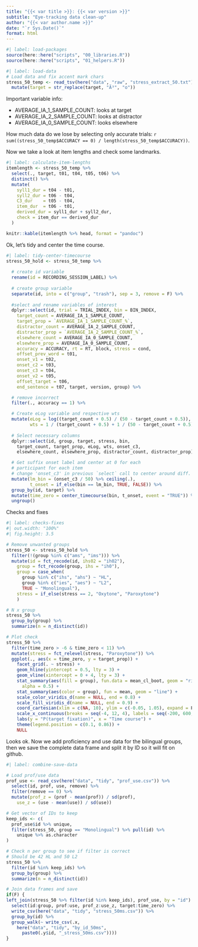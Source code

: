 ```yaml
---
title: "{{< var title >}}: {{< var version >}}"
subtitle: "Eye-tracking data clean-up"
author: "{{< var author.name >}}"
date: "`r Sys.Date()`"
format: html
---
```


```r
#| label: load-packages
source(here::here("scripts", "00_libraries.R"))
source(here::here("scripts", "01_helpers.R"))
```

```r
#| label: load-data
# Load data and fix accent mark chars
stress_50_temp <- read_tsv(here("data", "raw", "stress_extract_50.txt")) %>% 
  mutate(target = str_replace(target, "Ã³", "o"))
```

Important variable info: 

- AVERAGE_IA_1_SAMPLE_COUNT: looks at target
- AVERAGE_IA_2_SAMPLE_COUNT: looks at distractor
- AVERAGE_IA_0_SAMPLE_COUNT: looks elsewhere

How much data do we lose by selecting only accurate trials: `r sum((stress_50_temp$ACCURACY == 0) / length(stress_50_temp$ACCURACY))`.


Now we take a look at item lengths and check some landmarks. 

```r
#| label: calculate-item-lengths
itemlength <- stress_50_temp %>%
  select(., target, t01, t04, t05, t06) %>%
  distinct() %>% 
  mutate(
    syll1_dur = t04 - t01, 
    syll2_dur = t06 - t04, 
    C3_dur    = t05 - t04, 
    item_dur  = t06 - t01, 
    derived_dur = syll1_dur + syll2_dur, 
    check = item_dur == derived_dur
  )

knitr::kable(itemlength %>% head, format = "pandoc")
```


Ok, let's tidy and center the time course.

```r
#| label: tidy-center-timecourse
stress_50_hold <- stress_50_temp %>%
  
  # create id variable
  rename(id = RECORDING_SESSION_LABEL) %>% 
  
  # create group variable
  separate(id, into = c("group", "trash"), sep = 3, remove = F) %>%
  
  #select and rename variables of interest
  dplyr::select(id, trial = TRIAL_INDEX, bin = BIN_INDEX,
    target_count = AVERAGE_IA_1_SAMPLE_COUNT, 
    target_prop = `AVERAGE_IA_1_SAMPLE_COUNT_%`,
    distractor_count = AVERAGE_IA_2_SAMPLE_COUNT, 
    distractor_prop = `AVERAGE_IA_2_SAMPLE_COUNT_%`, 
    elsewhere_count = AVERAGE_IA_0_SAMPLE_COUNT, 
    elsewhere_prop = AVERAGE_IA_0_SAMPLE_COUNT, 
    accuracy = ACCURACY, rt = RT, block, stress = cond, 
    offset_prev_word = t01, 
    onset_v1 = t02, 
    onset_c2 = t03, 
    onset_c3 = t04, 
    onset_v2 = t05, 
    offset_target = t06, 
    end_sentence = t07, target, version, group) %>%

  # remove incorrect
  filter(., accuracy == 1) %>%

  # Create eLog variable and respective wts
  mutate(eLog = log((target_count + 0.5) / (50 - target_count + 0.5)),
         wts = 1 / (target_count + 0.5) + 1 / (50 - target_count + 0.5)) %>%
    
  # Select necessary columns
  dplyr::select(id, group, target, stress, bin,
    target_count, target_prop, eLog, wts, onset_c3, 
    elsewhere_count, elsewhere_prop, distractor_count, distractor_prop) %>% 

  # Get suffix onset label and center at 0 for each
  # participant for each item
  # change 'onset_c3' in previous `select` call to center around diff. landmark
  mutate(lm_bin = (onset_c3 / 50) %>% ceiling(.),
         t_onset = if_else(bin == lm_bin, TRUE, FALSE)) %>% 
  group_by(id, target) %>%
  mutate(time_zero = center_timecourse(bin, t_onset, event = "TRUE")) %>% 
  ungroup()
```



Checks and fixes

```r
#| label: checks-fixes
#| out.width: "100%"
#| fig.height: 3.5

# Remove unwanted groups
stress_50 <- stress_50_hold %>% 
  filter(!(group %in% c("ams", "ims"))) %>% 
  mutate(id = fct_recode(id, ihs02 = "ih02"), 
    group = fct_recode(group, ihs = "ih0"), 
    group = case_when(
      group %in% c("ihs", "ahs") ~ "HL", 
      group %in% c("ies", "aes") ~ "L2", 
      TRUE ~ "Monolingual"), 
    stress = if_else(stress == 2, "Oxytone", "Paroxytone")
    ) 

# N x group
stress_50 %>% 
  group_by(group) %>% 
  summarize(n = n_distinct(id))

# Plot check
stress_50 %>% 
  filter(time_zero > -6 & time_zero < 11) %>% 
  mutate(stress = fct_relevel(stress, "Paroxytone")) %>% 
  ggplot(., aes(x = time_zero, y = target_prop)) + 
    facet_grid(. ~ stress) + 
    geom_hline(yintercept = 0.5, lty = 3) + 
    geom_vline(xintercept = 0 + 4, lty = 3) + 
    stat_summary(aes(fill = group), fun.data = mean_cl_boot, geom = "ribbon", 
      alpha = 0.5) + 
    stat_summary(aes(color = group), fun = mean, geom = "line") + 
    scale_color_viridis_d(name = NULL, end = 0.8) + 
    scale_fill_viridis_d(name = NULL, end = 0.9) + 
    coord_cartesian(xlim = c(NA, 10), ylim = c(-0.05, 1.05), expand = F) + 
    scale_x_continuous(breaks = seq(-4, 12, 4), labels = seq(-200, 600, 200)) + 
    labs(y = "P(target fixation)", x = "Time course") + 
    theme(legend.position = c(0.1, 0.86)) + 
    NULL

```

Looks ok. 
Now we add proficiency and use data for the bilingual groups, then we save the complete data frame and split it by ID so it will fit on github.

```r
#| label: combine-save-data

# Load prof/use data
prof_use <- read_csv(here("data", "tidy", "prof_use.csv")) %>% 
  select(id, prof, use, remove) %>% 
  filter(remove == 0) %>% 
  mutate(prof_z = (prof - mean(prof)) / sd(prof), 
    use_z = (use - mean(use)) / sd(use))

# Get vector of IDs to keep
keep_ids <- c(
  prof_use$id %>% unique, 
  filter(stress_50, group == "Monolingual") %>% pull(id) %>% 
    unique %>% as.character
)

# Check n per group to see if filter is correct
# Should be 42 HL and 50 L2
stress_50 %>% 
  filter(id %in% keep_ids) %>% 
  group_by(group) %>% 
  summarize(n = n_distinct(id))

# Join data frames and save
if(F) {
left_join(stress_50 %>% filter(id %in% keep_ids), prof_use, by = "id") %>%
  select(id:group, prof:use, prof_z:use_z, target:time_zero) %>% 
  write_csv(here("data", "tidy", "stress_50ms.csv")) %>% 
  group_by(id) %>% 
  group_walk(~ write_csv(.x, 
    here("data", "tidy", "by_id_50ms", 
      paste0(.y$id, "_stress_50ms.csv"))))
}
```
